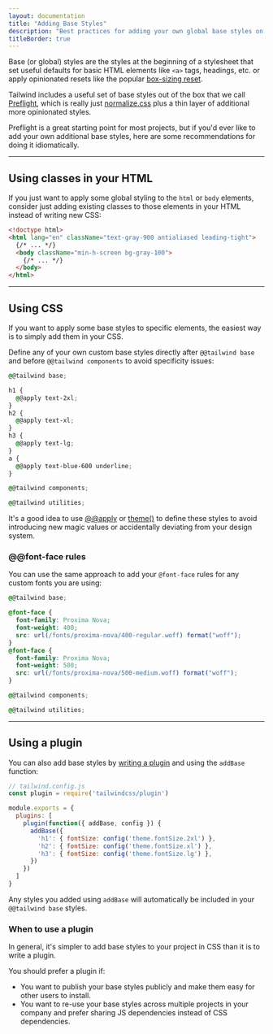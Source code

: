 ```yaml
---
layout: documentation
title: "Adding Base Styles"
description: "Best practices for adding your own global base styles on top of Tailwind."
titleBorder: true
---
```



Base (or global) styles are the styles at the beginning of a stylesheet that set useful defaults for basic HTML elements like `<a>` tags, headings, etc. or apply opinionated resets like the popular [box-sizing reset](https://www.paulirish.com/2012/box-sizing-border-box-ftw/).

Tailwind includes a useful set of base styles out of the box that we call [Preflight](/docs/preflight), which is really just [normalize.css](https://github.com/necolas/normalize.css/) plus a thin layer of additional more opinionated styles.

Preflight is a great starting point for most projects, but if you'd ever like to add your own additional base styles, here are some recommendations for doing it idiomatically.

---

## Using classes in your HTML

If you just want to apply some global styling to the `html` or `body` elements, consider just adding existing classes to those elements in your HTML instead of writing new CSS:

```html
<!doctype html>
<html lang="en" className="text-gray-900 antialiased leading-tight">
  {/* ... */}
  <body className="min-h-screen bg-gray-100">
    {/* ... */}
  </body>
</html>
```

---

## Using CSS

If you want to apply some base styles to specific elements, the easiest way is to simply add them in your CSS.

Define any of your own custom base styles directly after `@@tailwind base` and before `@@tailwind components` to avoid specificity issues:

```css
@@tailwind base;

h1 {
  @@apply text-2xl;
}
h2 {
  @@apply text-xl;
}
h3 {
  @@apply text-lg;
}
a {
  @@apply text-blue-600 underline;
}

@@tailwind components;

@@tailwind utilities;
```

It's a good idea to use [@@apply](/docs/functions-and-directives#apply) or [theme()](/docs/functions-and-directives#theme) to define these styles to avoid introducing new magic values or accidentally deviating from your design system.

### @@font-face rules

You can use the same approach to add your `@font-face` rules for any custom fonts you are using:

```css
@@tailwind base;

@font-face {
  font-family: Proxima Nova;
  font-weight: 400;
  src: url(/fonts/proxima-nova/400-regular.woff) format("woff");
}
@font-face {
  font-family: Proxima Nova;
  font-weight: 500;
  src: url(/fonts/proxima-nova/500-medium.woff) format("woff");
}

@@tailwind components;

@@tailwind utilities;
```

---

## Using a plugin

You can also add base styles by [writing a plugin](/docs/plugins#adding-base-styles) and using the `addBase` function:

```js
// tailwind.config.js
const plugin = require('tailwindcss/plugin')

module.exports = {
  plugins: [
    plugin(function({ addBase, config }) {
      addBase({
        'h1': { fontSize: config('theme.fontSize.2xl') },
        'h2': { fontSize: config('theme.fontSize.xl') },
        'h3': { fontSize: config('theme.fontSize.lg') },
      })
    })
  ]
}
```

Any styles you added using `addBase` will automatically be included in your `@@tailwind base` styles.

### When to use a plugin

In general, it's simpler to add base styles to your project in CSS than it is to write a plugin.

You should prefer a plugin if:

- You want to publish your base styles publicly and make them easy for other users to install.
- You want to re-use your base styles across multiple projects in your company and prefer sharing JS dependencies instead of CSS dependencies.
